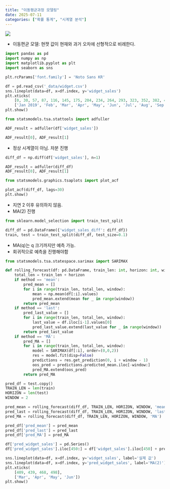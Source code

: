 ```yaml
---
title: "이동평균과정 모델링"
date: 2025-07-11
categories: ["확률 통계", "시계열 분석"]
---
```


![](/img/stat-thumb.jpg){.post-thumbnail}

- 이동편균 모델: 현잿 값이 현재와 과거 오차에 선형적으로 비례한다.

```python
import pandas as pd
import numpy as np
import matplotlib.pyplot as plt
import seaborn as sns

plt.rcParams['font.family'] = 'Noto Sans KR'

df = pd.read_csv('_data/widget.csv')
sns.lineplot(data=df, x=df.index, y='widget_sales')
plt.xticks(
    [0, 30, 57, 87, 116, 145, 175, 204, 234, 264, 293, 323, 352, 382, 409, 439, 468, 498], 
    ['Jan 2019', 'Feb', 'Mar', 'Apr', 'May', 'Jun', 'Jul', 'Aug', 'Sep', 'Oct', 'Nov', 'Dec', 'Jan 2020', 'Feb', 'Mar', 'Apr', 'May', 'Jun'])
plt.show()
```

```python
from statsmodels.tsa.stattools import adfuller

ADF_result = adfuller(df['widget_sales'])

ADF_result[0], ADF_result[1]
```

- 정상 시계열이 아님. 차분 진행

```python
diff_df = np.diff(df['widget_sales'], n=1)

ADF_result = adfuller(diff_df)
ADF_result[0], ADF_result[1]
```

```python
from statsmodels.graphics.tsaplots import plot_acf

plot_acf(diff_df, lags=30)
plt.show()
```

- 지연 2 이후 유의하지 않음.
- MA(2) 진행

```python
from sklearn.model_selection import train_test_split

diff_df = pd.DataFrame({'widget_sales_diff': diff_df})
train, test = train_test_split(diff_df, test_size=0.1)

```

- MA(q)는 q 크기까지만 예측 가능.
- 회귀적으로 예측을 진행해야함

```python
from statsmodels.tsa.statespace.sarimax import SARIMAX

def rolling_forecast(df: pd.DataFrame, train_len: int, horizon: int, window: int, method: str) -> list:
    total_len = train_len + horizon
    if method == 'mean':
        pred_mean = []
        for i in range(train_len, total_len, window):
            mean = np.mean(df[:i].values)
            pred_mean.extend(mean for _ in range(window))
        return pred_mean
    if method == 'last':
        pred_last_value = []
        for i in range(train_len, total_len, window):
            last_value = df.iloc[i-1].values[0]
            pred_last_value.extend(last_value for _ in range(window))
        return pred_last_value
    if method == 'MA':
        pred_MA = []
        for i in range(train_len, total_len, window):
            model = SARIMAX(df[:i], order=(0,0,2))
            res = model.fit(disp=False)
            predictions = res.get_prediction(0, i + window - 1)
            oos_pred = predictions.predicted_mean.iloc[-window:]
            pred_MA.extend(oos_pred)
        return pred_MA
```

```python
pred_df = test.copy()
TRAIN_LEN = len(train)
HORIZON = len(test)
WINDOW = 2

pred_mean = rolling_forecast(diff_df, TRAIN_LEN, HORIZON, WINDOW, 'mean')
pred_last = rolling_forecast(diff_df, TRAIN_LEN, HORIZON, WINDOW, 'last')
pred_MA = rolling_forecast(diff_df, TRAIN_LEN, HORIZON, WINDOW, 'MA')

pred_df['pred_mean'] = pred_mean
pred_df['pred_last'] = pred_last
pred_df['pred_MA'] = pred_MA
```

```python
df['pred_widget_sales'] = pd.Series()
df['pred_widget_sales'].iloc[450:] = df['widget_sales'].iloc[450] + pred_df['pred_MA'].cumsum()
```

```python
sns.lineplot(data=df, x=df.index, y='widget_sales', label='실제 값')
sns.lineplot(data=df, x=df.index, y='pred_widget_sales', label='MA(2)')
plt.xticks(
    [409, 439, 468, 498], 
    ['Mar', 'Apr', 'May', 'Jun'])
plt.show()
```

